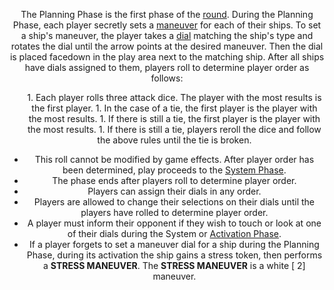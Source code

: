 <Header title="Planning Phase"/>

The Planning Phase is the first phase of the [round](/article/Round). During the Planning Phase,
each player secretly sets a [maneuver](/article/Maneuver) for each of their ships. To set a ship's
maneuver, the player takes a [dial](/article/Dial) matching the ship's type and rotates the
dial until the arrow points at the desired maneuver. Then the dial is placed
facedown in the play area next to the matching ship. After all ships have dials
assigned to them, players roll to determine player order as follows:

<ol>
    1. Each player rolls three attack dice. The player with the most <Crit/> results
    is the first player.
    1. In the case of a tie, the first player is the player with the most <Focus/>
    results.
    1. If there is still a tie, the first player is the player with the most <Hit/>
    results.
    1. If there is still a tie, players reroll the dice and follow the above rules
    until the tie is broken.
</ol>

* This roll cannot be modified by game effects.
After player order has been determined, play proceeds to the [System Phase](/article/System_Phase).
* The phase ends after players roll to determine player order.
* Players can assign their dials in any order.
* Players are allowed to change their selections on their dials until the
players have rolled to determine player order.
* A player must inform their opponent if they wish to touch or look at one of
their dials during the System or [Activation Phase](/article/Activation_Phase).
* If a player forgets to set a maneuver dial for a ship during the Planning
Phase, during its activation the ship gains a stress token, then performs a
**STRESS MANEUVER**. The **STRESS MANEUVER** is a white [<Straight/> 2] maneuver.